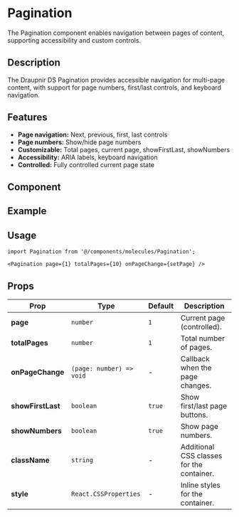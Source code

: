 
<Meta of={PaginationStories} component={Pagination}/>

# Pagination

The Pagination component enables navigation between pages of content, supporting accessibility and custom controls.

## Description
The Draupnir DS Pagination provides accessible navigation for multi-page content, with support for page numbers, first/last controls, and keyboard navigation.

## Features
- **Page navigation:** Next, previous, first, last controls
- **Page numbers:** Show/hide page numbers
- **Customizable:** Total pages, current page, showFirstLast, showNumbers
- **Accessibility:** ARIA labels, keyboard navigation
- **Controlled:** Fully controlled current page state

## Component
<Primary />
<Controls />

## Example
<Canvas withToolbar>
  <Story of={PaginationStories.Example} />
</Canvas>

## Usage
```tsx
import Pagination from '@/components/molecules/Pagination';

<Pagination page={1} totalPages={10} onPageChange={setPage} />
```

## Props

<table style={{ width: '100%', borderCollapse: 'collapse', margin: '1.5rem 0' }}>
  <thead>
    <tr style={{ background: '#f7f7fa' }}>
      <th style={{ textAlign: 'left', padding: '8px' }}>Prop</th>
      <th style={{ textAlign: 'left', padding: '8px' }}>Type</th>
      <th style={{ textAlign: 'left', padding: '8px' }}>Default</th>
      <th style={{ textAlign: 'left', padding: '8px' }}>Description</th>
    </tr>
  </thead>
  <tbody>
    <tr>
      <td><b>page</b></td>
      <td><code>number</code></td>
      <td><code>1</code></td>
      <td>Current page (controlled).</td>
    </tr>
    <tr>
      <td><b>totalPages</b></td>
      <td><code>number</code></td>
      <td><code>1</code></td>
      <td>Total number of pages.</td>
    </tr>
    <tr>
      <td><b>onPageChange</b></td>
      <td><code>(page: number) =&gt; void</code></td>
      <td>-</td>
      <td>Callback when the page changes.</td>
    </tr>
    <tr>
      <td><b>showFirstLast</b></td>
      <td><code>boolean</code></td>
      <td><code>true</code></td>
      <td>Show first/last page buttons.</td>
    </tr>
    <tr>
      <td><b>showNumbers</b></td>
      <td><code>boolean</code></td>
      <td><code>true</code></td>
      <td>Show page numbers.</td>
    </tr>
    <tr>
      <td><b>className</b></td>
      <td><code>string</code></td>
      <td>-</td>
      <td>Additional CSS classes for the container.</td>
    </tr>
    <tr>
      <td><b>style</b></td>
      <td><code>React.CSSProperties</code></td>
      <td>-</td>
      <td>Inline styles for the container.</td>
    </tr>
  </tbody>
</table> 